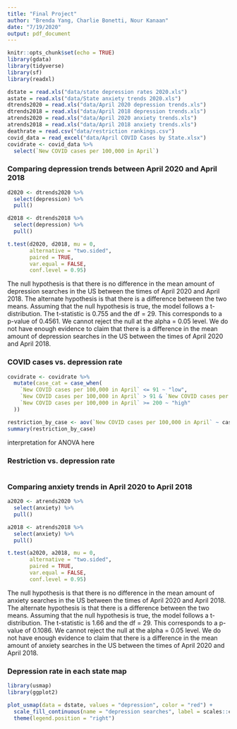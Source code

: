 ```yaml
---
title: "Final Project"
author: "Brenda Yang, Charlie Bonetti, Nour Kanaan"
date: "7/19/2020"
output: pdf_document
---
```


```r
knitr::opts_chunk$set(echo = TRUE)
library(gdata)
library(tidyverse)
library(sf)
library(readxl)
```

```r
dstate = read.xls("data/state depression rates 2020.xls")
astate = read.xls("data/State anxiety trends 2020.xls")
dtrends2020 = read.xls("data/April 2020 depression trends.xls")
dtrends2018 = read.xls("data/April 2018 depression trends.xls")
atrends2020 = read.xls("data/April 2020 anxiety trends.xls")
atrends2018 = read.xls("data/April 2018 anxiety trends.xls")
deathrate = read.csv("data/restriction rankings.csv")
covid_data = read_excel("data/April COVID Cases by State.xlsx")
covidrate <- covid_data %>%
  select(`New COVID cases per 100,000 in April`)
```

### Comparing depression trends between April 2020 and April 2018
```r
d2020 <- dtrends2020 %>% 
  select(depression) %>% 
  pull()

d2018 <- dtrends2018 %>% 
  select(depression) %>% 
  pull()

t.test(d2020, d2018, mu = 0, 
       alternative = "two.sided", 
       paired = TRUE, 
       var.equal = FALSE,
       conf.level = 0.95)
```

The null hypothesis is that there is no difference in the mean amount of depression searches in the US between the times of April 2020 and April 2018. The alternate hypothesis is that there is a difference between the two means. Assuming that the null hypothesis is true, the model follows a t-distribution. The t-statistic is 0.755 and the df = 29. This corresponds to a p-value of 0.4561. We cannot reject the null at the alpha = 0.05 level. We do not have enough evidence to claim that there is a difference in the mean amount of depression searches in the US between the times of April 2020 and April 2018. 

### COVID cases vs. depression rate
```r
covidrate <- covidrate %>%
  mutate(case_cat = case_when(
    `New COVID cases per 100,000 in April` <= 91 ~ "low",
    `New COVID cases per 100,000 in April` > 91 & `New COVID cases per 100,000 in April` < 200 ~ "medium",
    `New COVID cases per 100,000 in April` >= 200 ~ "high"
  ))
```

```r
restriction_by_case <- aov(`New COVID cases per 100,000 in April` ~ case_cat, data = covidrate)
summary(restriction_by_case)
```
interpretation for ANOVA here

### Restriction vs. depression rate
```r

```

### Comparing anxiety trends in April 2020 to April 2018
```r
a2020 <- atrends2020 %>% 
  select(anxiety) %>% 
  pull()

a2018 <- atrends2018 %>% 
  select(anxiety) %>% 
  pull()

t.test(a2020, a2018, mu = 0, 
       alternative = "two.sided", 
       paired = TRUE, 
       var.equal = FALSE,
       conf.level = 0.95)
```
The null hypothesis is that there is no difference in the mean amount of anxiety searches in the US between the times of April 2020 and April 2018. The alternate hypothesis is that there is a difference between the two means. Assuming that the null hypothesis is true, the model follows a t-distribution. The t-statistic is 1.66 and the df = 29. This corresponds to a p-value of 0.1086. We cannot reject the null at the alpha = 0.05 level. We do not have enough evidence to claim that there is a difference in the mean amount of anxiety searches in the US between the times of April 2020 and April 2018. 

### Depression rate in each state map
```r
library(usmap)
library(ggplot2)

plot_usmap(data = dstate, values = "depression", color = "red") + 
  scale_fill_continuous(name = "depression searches", label = scales::comma) + 
  theme(legend.position = "right")
```


